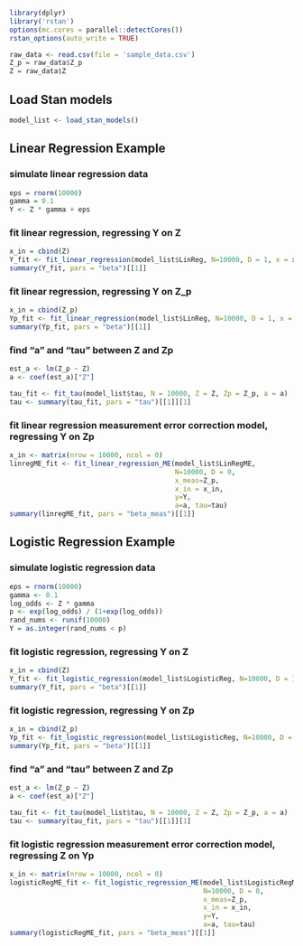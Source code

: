 ```r
library(dplyr)
library('rstan')
options(mc.cores = parallel::detectCores())
rstan_options(auto_write = TRUE)

raw_data <- read.csv(file = 'sample_data.csv')
Z_p = raw_data$Z_p
Z = raw_data$Z
```

## Load Stan models

```r
model_list <- load_stan_models()
```

## Linear Regression Example

### simulate linear regression data

```r
eps = rnorm(10000)
gamma = 0.1
Y <- Z * gamma + eps
```

### fit linear regression, regressing Y on Z
```r
x_in = cbind(Z)
Y_fit <- fit_linear_regression(model_list$LinReg, N=10000, D = 1, x = x_in, y = Y)
summary(Y_fit, pars = "beta")[[1]]
```

### fit linear regression, regressing Y on Z_p
```r
x_in = cbind(Z_p)
Yp_fit <- fit_linear_regression(model_list$LinReg, N=10000, D = 1, x = x_in, y = Y)
summary(Yp_fit, pars = "beta")[[1]]
```

### find "a" and "tau" between Z and Zp
```r
est_a <- lm(Z_p ~ Z)
a <- coef(est_a)["Z"]

tau_fit <- fit_tau(model_list$tau, N = 10000, Z = Z, Zp = Z_p, a = a)
tau <- summary(tau_fit, pars = "tau")[[1]][1]
```

### fit linear regression measurement error correction model, regressing Y on Zp
```r
x_in <- matrix(nrow = 10000, ncol = 0)
linregME_fit <- fit_linear_regression_ME(model_list$LinRegME, 
                                         N=10000, D = 0, 
                                         x_meas=Z_p,
                                         x_in = x_in,
                                         y=Y, 
                                         a=a, tau=tau)
summary(linregME_fit, pars = "beta_meas")[[1]]
```

## Logistic Regression Example

### simulate logistic regression data

```r
eps = rnorm(10000)
gamma <- 0.1
log_odds <- Z * gamma
p <- exp(log_odds) / (1+exp(log_odds))
rand_nums <- runif(10000)
Y = as.integer(rand_nums < p)
```

### fit logistic regression, regressing Y on Z
```r
x_in = cbind(Z)
Y_fit <- fit_logistic_regression(model_list$LogisticReg, N=10000, D = 1, x = x_in, y=Y)
summary(Y_fit, pars = "beta")[[1]]
```

### fit logistic regression, regressing Y on Zp
```r
x_in = cbind(Z_p)
Yp_fit <- fit_logistic_regression(model_list$LogisticReg, N=10000, D = 1, x = x_in, y=Y)
summary(Yp_fit, pars = "beta")[[1]]
```

### find "a" and "tau" between Z and Zp
```r
est_a <- lm(Z_p ~ Z)
a <- coef(est_a)["Z"]

tau_fit <- fit_tau(model_list$tau, N = 10000, Z = Z, Zp = Z_p, a = a)
tau <- summary(tau_fit, pars = "tau")[[1]][1]
```

### fit logistic regression measurement error correction model, regressing Z on Yp
```r
x_in <- matrix(nrow = 10000, ncol = 0)
logisticRegME_fit <- fit_logistic_regression_ME(model_list$LogisticRegME, 
                                                N=10000, D = 0, 
                                                x_meas=Z_p,
                                                x_in = x_in,
                                                y=Y,
                                                a=a, tau=tau)
summary(logisticRegME_fit, pars = "beta_meas")[[1]]
```
